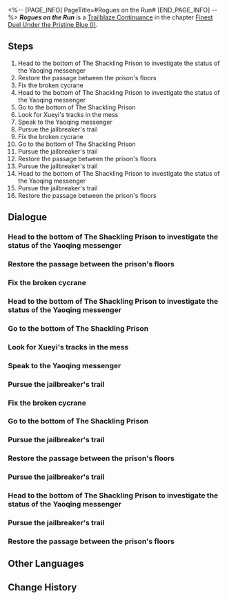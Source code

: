 <%-- [PAGE_INFO]
PageTitle=#Rogues on the Run#
[END_PAGE_INFO] --%>
{{Stub|Dialogue.}}
{{Mission Infobox
|id            = 2022105
|title         = 
|image         = Mission Rogues on the Run.png{{subst:void|<!--$UPLOAD:<<SpriteOutput/Chronicle/2022105.png>-<Mission Rogues on the Run.png>-<Fate's Atlas Images>>-->}}
|type          = Trailblaze Continuance
|event_name    = 
|chapter       = Finest Duel Under the Pristine Blue (I)
|requirements  = [[Trailblaze Continuance]] ''[[Inquisition to Rectitude]]'' completed
|summary       = With the machinations of external parties, the borisin Warhead, Hoolay, a heinous criminal who had been imprisoned on the Xianzhou Luofu for ages, managed to break free and embark on a wanton massacre. The Shackling Prison was plunged into imminent peril &mdash; closing The Shackling Prison's gates just before he managed to flee was all that you all could do.
|characters    = Aurumaton Spectral Envoy; Borisin Wolftrooper; Dan Heng; Hanya; Moze; Trailblazer; Warden; Wraith Warden
|startLocation = [[The Xianzhou Luofu]] - [[The Shackling Prison]]
|world         = The Xianzhou Luofu
|area          = The Shackling Prison
|prev          = Inquisition to Rectitude
|next          = At Dawn, To War
|rewards       = Trailblaze EXP*400; Stellar Jade*50; Refined Aether*6; Lost Crystal*6; Moonhowl Stampede (Disk)*1 { text = ''Moonhowl Stampede'' }; Life's Suffering, An Endless Tide (Disk)*1 { text = ''Life's Suffering, An Endless Tide'' }; Credit*30,000
}}
'''''Rogues on the Run''''' is a [[Trailblaze Continuance]] in the chapter [[Finest Duel Under the Pristine Blue (I)]].

==Steps==
# Head to the bottom of The Shackling Prison to investigate the status of the Yaoqing messenger
# Restore the passage between the prison's floors
# Fix the broken cycrane
# Head to the bottom of The Shackling Prison to investigate the status of the Yaoqing messenger
# Go to the bottom of The Shackling Prison
# Look for Xueyi's tracks in the mess
# Speak to the Yaoqing messenger
# Pursue the jailbreaker's trail
# Fix the broken cycrane
# Go to the bottom of The Shackling Prison
# Pursue the jailbreaker's trail
# Restore the passage between the prison's floors
# Pursue the jailbreaker's trail
# Head to the bottom of The Shackling Prison to investigate the status of the Yaoqing messenger
# Pursue the jailbreaker's trail
# Restore the passage between the prison's floors

<!--
==Gameplay Notes==

--><!--
==Trial Character==

-->
==Dialogue==
{{Stub Dialogue}}
===Head to the bottom of The Shackling Prison to investigate the status of the Yaoqing messenger===
{{Mission Description|type=continuance|location=The Shackling Prison|In the Shackling Prison, unidentified machines and prison breakers wreak chaos with impunity. Their goal is to rescue the borisin Warhead. Meanwhile, the Yaoqing messenger's fate is unknown. At the behest of Hanya, you all have no choice but to delve deeper into the Shackling Prison to confirm if the convict is still behind bars...}}
{{Dialogue Start}}
:{{tx}}
{{Dialogue End}}

===Restore the passage between the prison's floors===
{{Dialogue Start}}
:{{tx}}
{{Dialogue End}}

===Fix the broken cycrane===
{{Dialogue Start}}
:{{tx}}
{{Dialogue End}}

===Head to the bottom of The Shackling Prison to investigate the status of the Yaoqing messenger===
{{Dialogue Start}}
:{{tx}}
{{Dialogue End}}

===Go to the bottom of The Shackling Prison===
{{Dialogue Start}}
:{{tx}}
{{Dialogue End}}

===Look for Xueyi's tracks in the mess===
{{Dialogue Start}}
:{{tx}}
{{Dialogue End}}

===Speak to the Yaoqing messenger===
{{Mission Description|type=continuance|location=The Shackling Prison|update|With the machinations of external parties, the borisin Warhead, Hoolay, a heinous criminal who had been imprisoned on the Xianzhou Luofu for ages, managed to break free and embark on a wanton massacre. The Shackling Prison was plunged into imminent peril &mdash; closing The Shackling Prison's gates just before he managed to flee was all that you all could do.}}
{{Dialogue Start}}
:{{tx}}
{{Dialogue End}}

===Pursue the jailbreaker's trail===
{{Dialogue Start}}
:{{tx}}
{{Dialogue End}}

===Fix the broken cycrane===
{{Mission Description|type=continuance|location=<!--to be added-->|update|In the Shackling Prison, unidentified machines and prison breakers wreak chaos with impunity. Their goal is to rescue the borisin Warhead. Meanwhile, the Yaoqing messenger's fate is unknown. At the behest of Hanya, you all have no choice but to delve deeper into the Shackling Prison to confirm if the convict is still behind bars...}}
{{Dialogue Start}}
:{{tx}}
{{Dialogue End}}

===Go to the bottom of The Shackling Prison===
{{Dialogue Start}}
:{{tx}}
{{Dialogue End}}

===Pursue the jailbreaker's trail===
{{Mission Description|type=continuance|location=<!--to be added-->|update|With the machinations of external parties, the borisin Warhead, Hoolay, a heinous criminal who had been imprisoned on the Xianzhou Luofu for ages, managed to break free and embark on a wanton massacre. The Shackling Prison was plunged into imminent peril &mdash; closing The Shackling Prison's gates just before he managed to flee was all that you all could do.}}
{{Dialogue Start}}
:{{tx}}
{{Dialogue End}}

===Restore the passage between the prison's floors===
{{Dialogue Start}}
:{{tx}}
{{Dialogue End}}

===Pursue the jailbreaker's trail===
{{Dialogue Start}}
:{{tx}}
{{Dialogue End}}

===Head to the bottom of The Shackling Prison to investigate the status of the Yaoqing messenger===
{{Mission Description|type=continuance|location=<!--to be added-->|update|In the Shackling Prison, unidentified machines and prison breakers wreak chaos with impunity. Their goal is to rescue the borisin Warhead. Meanwhile, the Yaoqing messenger's fate is unknown. At the behest of Hanya, you all have no choice but to delve deeper into the Shackling Prison to confirm if the convict is still behind bars...}}
{{Dialogue Start}}
:{{tx}}
{{Dialogue End}}

===Pursue the jailbreaker's trail===
{{Mission Description|type=continuance|location=<!--to be added-->|update|With the machinations of external parties, the borisin Warhead, Hoolay, a heinous criminal who had been imprisoned on the Xianzhou Luofu for ages, managed to break free and embark on a wanton massacre. The Shackling Prison was plunged into imminent peril &mdash; closing The Shackling Prison's gates just before he managed to flee was all that you all could do.}}
{{Dialogue Start}}
:{{tx}}
{{Dialogue End}}

===Restore the passage between the prison's floors===
{{Dialogue Start}}
:{{tx}}
{{Dialogue End}}

==Other Languages==
{{Other Languages
|en   = Rogues on the Run
|zhs  = 狼戾亡命，群凶未定
|zht  = 狼戾亡命，群凶未定
|ja   = 凶狼の逃亡
|ko   = 도주한 늑대, 해결되지 않은 재앙
|es   = De fugas y rebeliones
|fr   = En cavale
|ru   = Волчий побег, неизвестный исход
|th   = เสี่ยงภัยผจญหมาป่าทมิฬ
|vi   = Ác Lang Đào Tẩu, Tình Thế Hiểm Nguy
|de   = Exil nach ungesehenen Omen
|id   = Ancaman Kejahatan yang Masih Mengintai
|pt   = Desgarrados em Fuga
}}

==Change History==
{{Change History|2.4}}
